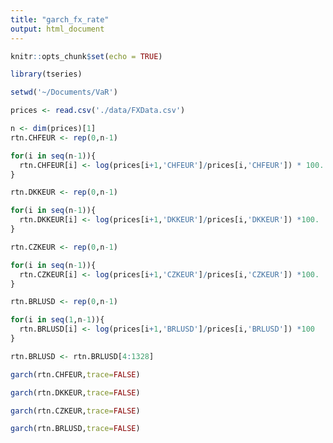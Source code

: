 ```yaml
---
title: "garch_fx_rate"
output: html_document
---
```


```r
knitr::opts_chunk$set(echo = TRUE)
```



```r
library(tseries)

setwd('~/Documents/VaR')

prices <- read.csv('./data/FXData.csv')
```


```r
n <- dim(prices)[1]
rtn.CHFEUR <- rep(0,n-1)

for(i in seq(n-1)){
  rtn.CHFEUR[i] <- log(prices[i+1,'CHFEUR']/prices[i,'CHFEUR']) * 100.
}

rtn.DKKEUR <- rep(0,n-1)

for(i in seq(n-1)){
  rtn.DKKEUR[i] <- log(prices[i+1,'DKKEUR']/prices[i,'DKKEUR']) *100.
}

rtn.CZKEUR <- rep(0,n-1)

for(i in seq(n-1)){
  rtn.CZKEUR[i] <- log(prices[i+1,'CZKEUR']/prices[i,'CZKEUR']) *100.
}

rtn.BRLUSD <- rep(0,n-1)

for(i in seq(1,n-1)){
  rtn.BRLUSD[i] <- log(prices[i+1,'BRLUSD']/prices[i,'BRLUSD']) *100
}

rtn.BRLUSD <- rtn.BRLUSD[4:1328]

```

```r

garch(rtn.CHFEUR,trace=FALSE)

garch(rtn.DKKEUR,trace=FALSE)

garch(rtn.CZKEUR,trace=FALSE)

garch(rtn.BRLUSD,trace=FALSE)

```
